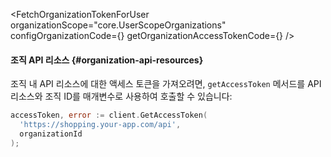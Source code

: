 

<FetchOrganizationTokenForUser
  organizationScope="core.UserScopeOrganizations"
  configOrganizationCode={<ConfigOrganizationCode />}
  getOrganizationAccessTokenCode={<GetOrganizationAccessTokenCode />}
/>

#### 조직 API 리소스 \{#organization-api-resources}

조직 내 API 리소스에 대한 액세스 토큰을 가져오려면, `getAccessToken` 메서드를 API 리소스와 조직 ID를 매개변수로 사용하여 호출할 수 있습니다:

```go
accessToken, error := client.GetAccessToken(
  'https://shopping.your-app.com/api',
  organizationId
);
```
